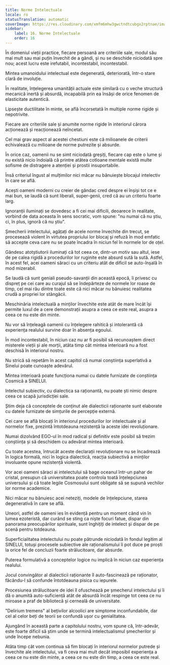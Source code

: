 ```yaml
---
title: Norme Intelectuale
locale: ro
statusTranslation: automatic
coverImage: https://res.cloudinary.com/xmfm6mhw3gwctndtcubgx2rptnae/image/upload/v1741354419/small_cover_la_gran_rebelion_28716e29d2.webp
sidebar:
    label: 16. Norme Intelectuale
    order: 16
---
```

În domeniul vieții practice, fiecare persoană are criteriile sale, modul său mai mult sau mai puțin învechit de a gândi, și nu se deschide niciodată spre nou; acest lucru este irefutabil, incontestabil, incontestabil.

Mintea umanoidului intelectual este degenerată, deteriorată, într-o stare clară de involuție.

În realitate, înțelegerea umanității actuale este similară cu o veche structură mecanică inertă și absurdă, incapabilă prin ea însăși de orice fenomen de elasticitate autentică.

Lipsește ductilitate în minte, se află încorsetată în multiple norme rigide și nepotrivite.

Fiecare are criteriile sale și anumite norme rigide în interiorul cărora acționează și reacționează neîncetat.

Cel mai grav aspect al acestei chestiuni este că milioanele de criterii echivalează cu milioane de norme putrezite și absurde.

În orice caz, oamenii nu se simt niciodată greșiți, fiecare cap este o lume și nu există nicio îndoială că printre atâtea cotloane mentale există multe sofisme de distragere a atenției și prostii insuportabile.

Însă criteriul îngust al mulțimilor nici măcar nu bănuiește blocajul intelectiv în care se află.

Acești oameni moderni cu creier de gândac cred despre ei înșiși tot ce e mai bun, se laudă că sunt liberali, super-genii, cred că au un criteriu foarte larg.

Ignoranții iluminați se dovedesc a fi cei mai dificili, deoarece în realitate, vorbind de data aceasta în sens socratic, vom spune: "nu numai că nu știu, ci, în plus, ignoră că nu știu".

Șmecherii intelectului, agățați de acele norme învechite din trecut, se procesează violent în virtutea propriului lor blocaj și refuză în mod emfatic să accepte ceva care nu se poate încadra în niciun fel în normele lor de oțel.

Gândesc atotștiutorii iluminați că tot ceea ce, dintr-un motiv sau altul, iese de pe calea rigidă a procedurilor lor ruginite este absurd sută la sută. Astfel, în acest fel, acei oameni săraci cu un criteriu atât de dificil se auto-înșală în mod mizerabil.

Se laudă că sunt geniali pseudo-savanții din această epocă, îi privesc cu dispreț pe cei care au curajul să se îndepărteze de normele lor roase de timp, cel mai rău dintre toate este că nici măcar nu bănuiesc realitatea crudă a propriei lor stângăcii.

Meschinăria intelectuală a minților învechite este atât de mare încât își permite luxul de a cere demonstrații asupra a ceea ce este real, asupra a ceea ce nu este din minte.

Nu vor să înțeleagă oamenii cu înțelegere rahitică și intolerantă că experiența realului survine doar în absența egoului.

În mod incontestabil, în niciun caz nu ar fi posibil să recunoaștem direct misterele vieții și ale morții, atâta timp cât mintea interioară nu a fost deschisă în interiorul nostru.

Nu strică să repetăm în acest capitol că numai conștiința superlativă a Sinelui poate cunoaște adevărul.

Mintea interioară poate funcționa numai cu datele furnizate de conștiința Cosmică a SINELUI.

Intelectul subiectiv, cu dialectica sa raționantă, nu poate ști nimic despre ceea ce scapă jurisdicției sale.

Știm deja că conceptele de conținut ale dialecticii raționante sunt elaborate cu datele furnizate de simțurile de percepție externă.

Cei care se află blocați în interiorul procedurilor lor intelectuale și al normelor fixe, prezintă întotdeauna rezistență la aceste idei revoluționare.

Numai dizolvând EGO-ul în mod radical și definitiv este posibil să trezim conștiința și să deschidem cu adevărat mintea interioară.

Cu toate acestea, întrucât aceste declarații revoluționare nu se încadrează în logica formală, nici în logica dialectică, reacția subiectivă a minților involuante opune rezistență violentă.

Vor acei oameni săraci ai intelectului să bage oceanul într-un pahar de cristal, presupun că universitatea poate controla toată înțelepciunea universului și că toate legile Cosmosului sunt obligate să se supună vechilor lor norme academice.

Nici măcar nu bănuiesc acei neteziți, modele de înțelepciune, starea degenerativă în care se află.

Uneori, astfel de oameni ies în evidență pentru un moment când vin în lumea ezoteristă, dar curând se sting ca niște focuri fatue, dispar din panorama preocupărilor spirituale, sunt înghițiți de intelect și dispar de pe scenă pentru totdeauna.

Superficialitatea intelectului nu poate pătrunde niciodată în fondul legitim al SINELUI, totuși procesele subiective ale raționalismului îi pot duce pe proști la orice fel de concluzii foarte strălucitoare, dar absurde.

Puterea formulativă a conceptelor logice nu implică în niciun caz experiența realului.

Jocul convingător al dialecticii raționante îl auto-fascinează pe raționator, făcându-l să confunde întotdeauna pisica cu iepurele.

Procesiunea strălucitoare de idei îl ofuschează pe șmecherul intelectului și îi dă o anumită auto-suficiență atât de absurdă încât respinge tot ceea ce nu miroase a praf de bibliotecă și cerneală de universitate.

"Delirium tremens" al bețivilor alcoolici are simptome inconfundabile, dar cel al celor beți de teorii se confundă ușor cu genialitatea.

Ajungând în această parte a capitolului nostru, vom spune că, într-adevăr, este foarte dificil să știm unde se termină intelectualismul șmecherilor și unde începe nebunia.

Atâta timp cât vom continua să fim blocați în interiorul normelor putrede și învechite ale intelectului, va fi ceva mai mult decât imposibil experiența a ceea ce nu este din minte, a ceea ce nu este din timp, a ceea ce este real.

